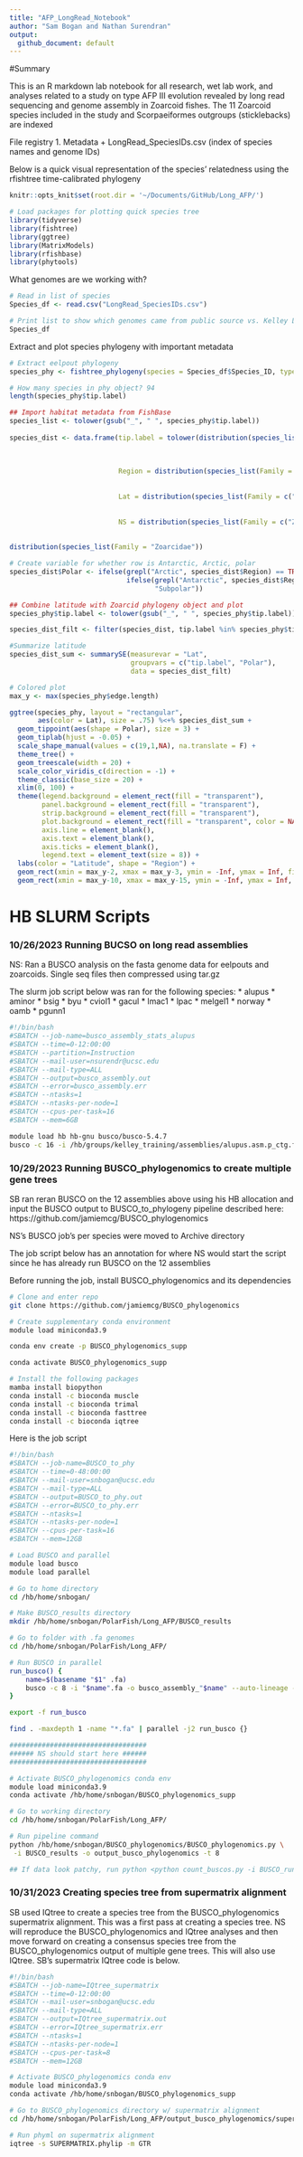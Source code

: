```yaml
---
title: "AFP_LongRead_Notebook"
author: "Sam Bogan and Nathan Surendran"
output:
  github_document: default
---
```


#Summary

This is an R markdown lab notebook for all research, wet lab work, and analyses related to a study on type AFP III evolution revealed by long read sequencing and genome assembly in Zoarcoid fishes. The 11 Zoarcoid species included in the study and Scorpaeiformes outgroups (sticklebacks) are indexed

File registry
1. Metadata
  + LongRead_SpeciesIDs.csv (index of species names and genome IDs)

\br

Below is a quick visual representation of the species' relatedness using the rfishtree time-calibrated phylogeny

```r

knitr::opts_knit$set(root.dir = '~/Documents/GitHub/Long_AFP/')

# Load packages for plotting quick species tree
library(tidyverse)
library(fishtree)
library(ggtree)
library(MatrixModels)
library(rfishbase)
library(phytools)

```

What genomes are we working with?

```r

# Read in list of species
Species_df <- read.csv("LongRead_SpeciesIDs.csv")

# Print list to show which genomes came from public source vs. Kelley Lab
Species_df

```

Extract and plot species phylogeny with important metadata

```r

# Extract eelpout phylogeny
species_phy <- fishtree_phylogeny(species = Species_df$Species_ID, type=c("chronogram"))

# How many species in phy object? 94
length(species_phy$tip.label)

## Import habitat metadata from FishBase
species_list <- tolower(gsub("_", " ", species_phy$tip.label))
  
species_dist <- data.frame(tip.label = tolower(distribution(species_list(Family = 
                                                                           c("Zoarcidae", "Anarhichadidae",
                                                                             "Bathymasteridae", "Pholidae",
                                                                             "Stichaeidae", "Gasterosteidae")))$Species),
                           Region = distribution(species_list(Family = c("Zoarcidae", "Anarhichadidae",
                                                                             "Bathymasteridae", "Pholidae",
                                                                             "Stichaeidae", "Gasterosteidae")))$FAO,
                           Lat = distribution(species_list(Family = c("Zoarcidae", "Anarhichadidae",
                                                                             "Bathymasteridae", "Pholidae",
                                                                             "Stichaeidae", "Gasterosteidae")))$LatDeg,
                           NS = distribution(species_list(Family = c("Zoarcidae", "Anarhichadidae",
                                                                             "Bathymasteridae", "Pholidae",
                                                                             "Stichaeidae", "Gasterosteidae")))$N_S)
distribution(species_list(Family = "Zoarcidae"))

# Create variable for whether row is Antarctic, Arctic, polar
species_dist$Polar <- ifelse(grepl("Arctic", species_dist$Region) == TRUE, "Arctic",
                             ifelse(grepl("Antarctic", species_dist$Region) == TRUE, "Antarctic",
                                    "Subpolar"))

## Combine latitude with Zoarcid phylogeny object and plot
species_phy$tip.label <- tolower(gsub("_", " ", species_phy$tip.label))

species_dist_filt <- filter(species_dist, tip.label %in% species_phy$tip.label)

#Summarize latitude
species_dist_sum <- summarySE(measurevar = "Lat",
                              groupvars = c("tip.label", "Polar"),
                              data = species_dist_filt)

# Colored plot
max_y <- max(species_phy$edge.length)

ggtree(species_phy, layout = "rectangular", 
       aes(color = Lat), size = .75) %<+% species_dist_sum +
  geom_tippoint(aes(shape = Polar), size = 3) +
  geom_tiplab(hjust = -0.05) +
  scale_shape_manual(values = c(19,1,NA), na.translate = F) +
  theme_tree() +
  geom_treescale(width = 20) +
  scale_color_viridis_c(direction = -1) +
  theme_classic(base_size = 20) +
  xlim(0, 100) +
  theme(legend.background = element_rect(fill = "transparent"),
        panel.background = element_rect(fill = "transparent"),
        strip.background = element_rect(fill = "transparent"),
        plot.background = element_rect(fill = "transparent", color = NA),
        axis.line = element_blank(),
        axis.text = element_blank(),
        axis.ticks = element_blank(),
        legend.text = element_text(size = 8)) +
  labs(color = "Latitude", shape = "Region") +
  geom_rect(xmin = max_y-2, xmax = max_y-3, ymin = -Inf, ymax = Inf, fill = "skyblue", alpha = 0.01, lty = 0) +
  geom_rect(xmin = max_y-10, xmax = max_y-15, ymin = -Inf, ymax = Inf, fill = "pink", alpha = 0.01, lty = 0)

```

# HB SLURM Scripts

### 10/26/2023 Running BUCSO on long read assemblies

NS: Ran a BUSCO analysis on the fasta genome data for eelpouts and zoarcoids.  Single seq files then compressed using tar.gz

The slurm job script below was ran for the following species:
* alupus
* aminor
* bsig
* byu
* cviol1
* gacul
* lmac1
* lpac
* melgel1
* norway
* oamb
* pgunn1

```bash


#!/bin/bash
#SBATCH --job-name=busco_assembly_stats_alupus
#SBATCH --time=0-12:00:00
#SBATCH --partition=Instruction
#SBATCH --mail-user=nsurendr@ucsc.edu
#SBATCH --mail-type=ALL
#SBATCH --output=busco_assembly.out
#SBATCH --error=busco_assembly.err
#SBATCH --ntasks=1
#SBATCH --ntasks-per-node=1
#SBATCH --cpus-per-task=16
#SBATCH --mem=6GB

module load hb hb-gnu busco/busco-5.4.7
busco -c 16 -i /hb/groups/kelley_training/assemblies/alupus.asm.p_ctg.fa -o busco_assembly_alupus --auto-lineage -m genome -f

```

### 10/29/2023 Running BUSCO_phylogenomics to create multiple gene trees

SB ran reran BUSCO on the 12 assemblies above using his HB allocation and input the BUSCO output to BUSCO_to_phylogeny pipeline described here: https://github.com/jamiemcg/BUSCO_phylogenomics

NS's BUSCO job's per species were moved to Archive directory

The job script below has an annotation for where NS would start the script since he has already run BUSCO on the 12 assemblies

Before running the job, install BUSCO_phylogenomics and its dependencies

```bash

# Clone and enter repo
git clone https://github.com/jamiemcg/BUSCO_phylogenomics

# Create supplementary conda environment
module load miniconda3.9

conda env create -p BUSCO_phylogenomics_supp

conda activate BUSCO_phylogenomics_supp

# Install the following packages
mamba install biopython
conda install -c bioconda muscle
conda install -c bioconda trimal
conda install -c bioconda fasttree
conda install -c bioconda iqtree

```

Here is the job script

```bash

#!/bin/bash
#SBATCH --job-name=BUSCO_to_phy
#SBATCH --time=0-48:00:00
#SBATCH --mail-user=snbogan@ucsc.edu
#SBATCH --mail-type=ALL
#SBATCH --output=BUSCO_to_phy.out
#SBATCH --error=BUSCO_to_phy.err
#SBATCH --ntasks=1
#SBATCH --ntasks-per-node=1
#SBATCH --cpus-per-task=16
#SBATCH --mem=12GB

# Load BUSCO and parallel
module load busco
module load parallel

# Go to home directory
cd /hb/home/snbogan/

# Make BUSCO_results directory
mkdir /hb/home/snbogan/PolarFish/Long_AFP/BUSCO_results

# Go to folder with .fa genomes
cd /hb/home/snbogan/PolarFish/Long_AFP/

# Run BUSCO in parallel
run_busco() {
    name=$(basename "$1" .fa)
    busco -c 8 -i "$name".fa -o busco_assembly_"$name" --auto-lineage -m genome -f
}

export -f run_busco

find . -maxdepth 1 -name "*.fa" | parallel -j2 run_busco {}

##################################
###### NS should start here ######
##################################

# Activate BUSCO_phylogenomics conda env
module load miniconda3.9
conda activate /hb/home/snbogan/BUSCO_phylogenomics_supp

# Go to working directory
cd /hb/home/snbogan/PolarFish/Long_AFP/

# Run pipeline command
python /hb/home/snbogan/BUSCO_phylogenomics/BUSCO_phylogenomics.py \
 -i BUSCO_results -o output_busco_phylogenomics -t 8

## If data look patchy, run python <python count_buscos.py -i BUSCO_runs>

```

### 10/31/2023 Creating species tree from supermatrix alignment

SB used IQtree to create a species tree from the BUSCO_phylogenomics supermatrix alignment. This was a first pass at creating a species tree. NS will reproduce the BUSCO_phylogenomics and IQtree analyses and then move forward on creating a consensus species tree from the BUSCO_phylogenomics output of multiple gene trees. This will also use IQtree. SB's supermatrix IQtree code is below.

```bash

#!/bin/bash
#SBATCH --job-name=IQtree_supermatrix
#SBATCH --time=0-12:00:00
#SBATCH --mail-user=snbogan@ucsc.edu
#SBATCH --mail-type=ALL
#SBATCH --output=IQtree_supermatrix.out
#SBATCH --error=IQtree_supermatrix.err
#SBATCH --ntasks=1
#SBATCH --ntasks-per-node=1
#SBATCH --cpus-per-task=8
#SBATCH --mem=12GB

# Activate BUSCO_phylogenomics conda env
module load miniconda3.9
conda activate /hb/home/snbogan/BUSCO_phylogenomics_supp

# Go to BUSCO_phylogenomics directory w/ supermatrix alignment
cd /hb/home/snbogan/PolarFish/Long_AFP/output_busco_phylogenomics/supermatrix

# Run phyml on supermatrix alignment
iqtree -s SUPERMATRIX.phylip -m GTR

```


